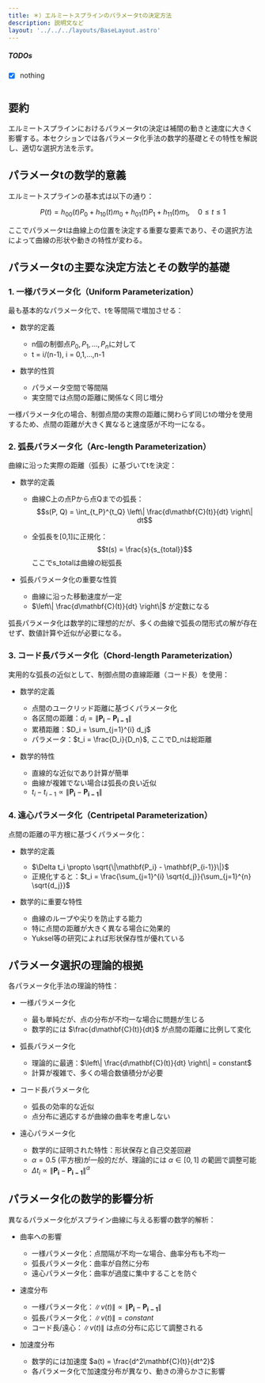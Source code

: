 ```yaml
---
title: ＊）エルミートスプラインのパラメータtの決定方法
description: 説明文など
layout: '../../../layouts/BaseLayout.astro'
---
```

 <style>{`

.sl-markdown-content > main > hr:not(:where(.not-content *)) {
  border: none !important;
  border-bottom: 4px double white !important;
  margin-bottom: 14px;
}
 
.sl-markdown-content div.ec-line {
margin-top: 0 !important;
font-size:10px;
}
.sl-markdown-content{
 font-size:15px;
}

.sl-markdown-content p,table,div.expressive-code {
 padding:0em;
 margin-top: 0em !important;
 margin-left: 1em !important;
}

.sl-markdown-content p {
 text-indent: 1em;
}
.sl-markdown-content li p {
  text-indent: 0;
  margin-left:0 !important;
}

.sl-markdown-content ul,ol,li::marker {
 padding-left:2em;
 margin-top: 0em !important;
 margin-left: 1em !important;
}


.sl-markdown-content h3::before {
content: "> ";
} 
.sl-markdown-content h4::before {
content: ">> ";
} 
.sl-markdown-content h5::before {
content: ">>> ";
} 
.sl-markdown-content h6::before {
content: ">>>> ";
} 

h1,h2,h3,h4,h5,h6 {
 margin-top: 1em !important;

}

figure pre {
 margin-top: 0.4em !important;
}
.sl-markdown-content h1 {
 font-size:27px;
 text-decoration: underline;
 font-weight: bold
}

.sl-markdown-content h2 {
 font-size:26px;
 font-weight: normal;
 text-decoration: underline;
}

.sl-markdown-content h3 {
 font-size:24px;
 font-weight: normal;
 font-style: italic;
 text-decoration: underline;
}

.sl-markdown-content h4 {
 font-size:22px;
 font-weight: normal;
 font-style: italic; 
 text-decoration: underline;
 margin-top: 2px;
}
.sl-markdown-content h5 {
 font-size:18px;
 font-weight: bold;
 font-style: italic; 
 text-decoration: underline;
}
.sl-markdown-content h6 {
 font-size:15px;
 font-weight: bold;
 font-style: italic; 
 text-decoration: underline;
}

.sl-markdown-content th {
 font-size:13px;
}
.sl-markdown-content td {
 font-size:13px;
}
`}</style>


<TimeStamp fileUrl={import.meta.url} />

##### TODOs

 - [x] nothing

# 

## 要約
エルミートスプラインにおけるパラメータtの決定は補間の動きと速度に大きく影響する。本セクションでは各パラメータ化手法の数学的基礎とその特性を解説し、適切な選択方法を示す。

## パラメータtの数学的意義

エルミートスプラインの基本式は以下の通り：

$$
P(t) = h_{00}(t)P_0 + h_{10}(t)m_0 + h_{01}(t)P_1 + h_{11}(t)m_1, \quad 0 \leq t \leq 1
$$

ここでパラメータtは曲線上の位置を決定する重要な要素であり、その選択方法によって曲線の形状や動きの特性が変わる。

## パラメータtの主要な決定方法とその数学的基礎

### 1. 一様パラメータ化（Uniform Parameterization）

最も基本的なパラメータ化で、tを等間隔で増加させる：

- 数学的定義
  - n個の制御点${P_{0}, P_{1}, ..., P_{n}}$に対して
  - t = i/(n-1), i = 0,1,...,n-1

- 数学的性質
  - パラメータ空間で等間隔
  - 実空間では点間の距離に関係なく同じ増分

一様パラメータ化の場合、制御点間の実際の距離に関わらず同じtの増分を使用するため、点間の距離が大きく異なると速度感が不均一になる。

### 2. 弧長パラメータ化（Arc-length Parameterization）

曲線に沿った実際の距離（弧長）に基づいてtを決定：

- 数学的定義
  - 曲線C上の点Pから点Qまでの弧長：
    $$s(P, Q) = \int_{t_P}^{t_Q} \left\| \frac{d\mathbf{C}(t)}{dt} \right\| dt$$
  
  - 全弧長を[0,1]に正規化：
    $$t(s) = \frac{s}{s_{total}}$$
    ここでs_totalは曲線の総弧長

- 弧長パラメータ化の重要な性質
  - 曲線に沿った移動速度が一定
  - $\left\| \frac{d\mathbf{C}(t)}{dt} \right\|$ が定数になる

弧長パラメータ化は数学的に理想的だが、多くの曲線で弧長の閉形式の解が存在せず、数値計算や近似が必要になる。

### 3. コード長パラメータ化（Chord-length Parameterization）

実用的な弧長の近似として、制御点間の直線距離（コード長）を使用：

- 数学的定義
  - 点間のユークリッド距離に基づくパラメータ化
  - 各区間の距離：$d_i = \|\mathbf{P_i} - \mathbf{P_{i-1}}\|$
  - 累積距離：$D_i = \sum_{j=1}^{i} d_j$
  - パラメータ：$t_i = \frac{D_i}{D_n}$, ここでD_nは総距離

- 数学的特性
  - 直線的な近似であり計算が簡単
  - 曲線が複雑でない場合は弧長の良い近似
  - $t_i - t_{i-1} \propto \|\mathbf{P_i} - \mathbf{P_{i-1}}\|$

### 4. 遠心パラメータ化（Centripetal Parameterization）

点間の距離の平方根に基づくパラメータ化：

- 数学的定義
  - $\Delta t_i \propto \sqrt{\|\mathbf{P_i} - \mathbf{P_{i-1}}\|}$
  - 正規化すると：$t_i = \frac{\sum_{j=1}^{i} \sqrt{d_j}}{\sum_{j=1}^{n} \sqrt{d_j}}$

- 数学的に重要な特性
  - 曲線のループや尖りを防止する能力
  - 特に点間の距離が大きく異なる場合に効果的
  - Yuksel等の研究によれば形状保存性が優れている

## パラメータ選択の理論的根拠

各パラメータ化手法の理論的特性：

- 一様パラメータ化
  - 最も単純だが、点の分布が不均一な場合に問題が生じる
  - 数学的には $\frac{d\mathbf{C}(t)}{dt}$ が点間の距離に比例して変化

- 弧長パラメータ化
  - 理論的に最適：$\left\| \frac{d\mathbf{C}(t)}{dt} \right\| = constant$
  - 計算が複雑で、多くの場合数値積分が必要

- コード長パラメータ化
  - 弧長の効率的な近似
  - 点分布に適応するが曲線の曲率を考慮しない

- 遠心パラメータ化
  - 数学的に証明された特性：形状保存と自己交差回避
  - $\alpha = 0.5$ (平方根)が一般的だが、理論的には $\alpha \in [0, 1]$ の範囲で調整可能
  - $\Delta t_i \propto \|\mathbf{P_i} - \mathbf{P_{i-1}}\|^\alpha$

## パラメータ化の数学的影響分析

異なるパラメータ化がスプライン曲線に与える影響の数学的解析：

- 曲率への影響
  - 一様パラメータ化：点間隔が不均一な場合、曲率分布も不均一
  - 弧長パラメータ化：曲率が自然に分布
  - 遠心パラメータ化：曲率が過度に集中することを防ぐ

- 速度分布
  - 一様パラメータ化：$\|v(t)\| \propto \|\mathbf{P_i} - \mathbf{P_{i-1}}\|$
  - 弧長パラメータ化：$\|v(t)\| = constant$
  - コード長/遠心：$\|v(t)\|$ は点の分布に応じて調整される

- 加速度分布
  - 数学的には加速度 $a(t) = \frac{d^2\mathbf{C}(t)}{dt^2}$
  - 各パラメータ化で加速度分布が異なり、動きの滑らかさに影響

